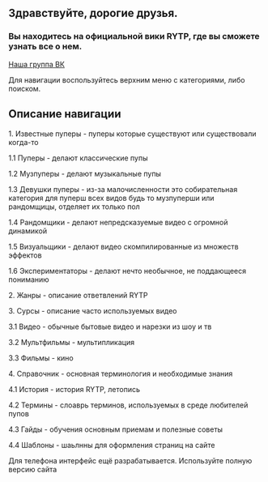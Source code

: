 =='''Здравствуйте, дорогие друзья.'''==

===Вы находитесь на официальной вики RYTP, где вы сможете узнать все о нем.===
[https://vk.com/ruspoopwiki Наша группа ВК]

Для навигации воспользуйтесь верхним меню с категориями, либо поиском. 

==Описание навигации==

1. Известные пуперы - пуперы которые существуют или существовали когда-то

1.1 Пуперы - делают классические пупы

1.2 Музпуперы - делают музыкальные пупы

1.3 Девушки пуперы - из-за малочисленности это собирательная категория для пуперш всех видов будь то музпуперши или рандомщицы, отделяет их только пол

1.4 Рандомщики - делают непредсказуемые видео с огромной динамикой

1.5 Визуальщики - делают видео скомпилированные из множеств эффектов

1.6 Экспериментаторы - делают нечто необычное, не поддающееся пониманию

2. Жанры - описание ответвлений RYTP

3. Сурсы - описание часто используемых видео

3.1 Видео - обычные бытовые видео и нарезки из шоу и тв

3.2 Мультфильмы - мультипликация 

3.3 Фильмы - кино

4. Справочник - основная терминология и необходимые знания

4.1 История - история RYTP, летопись

4.2 Термины - слоаврь терминов, используемых в среде любителей пупов

4.3 Гайды - обучения основным приемам и полезные советы

4.4 Шаблоны - шаьлнны для оформления страниц на сайте

Для телефона интерфейс ещё разрабатывается. Используйте полную версию сайта